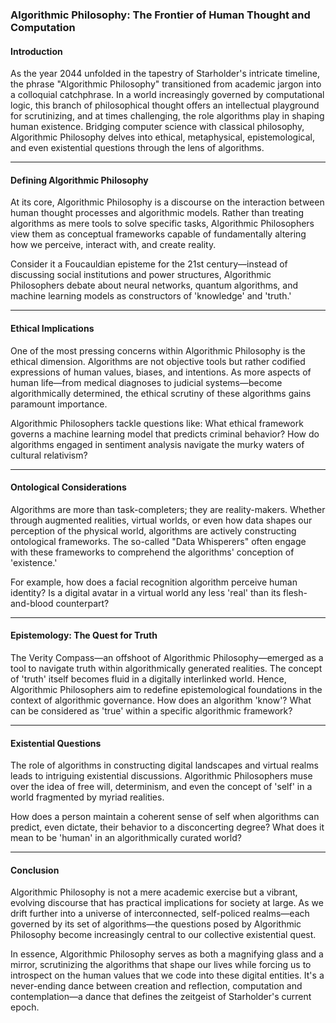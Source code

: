 ### Algorithmic Philosophy: The Frontier of Human Thought and Computation

#### Introduction

As the year 2044 unfolded in the tapestry of Starholder's intricate timeline, the phrase "Algorithmic Philosophy" transitioned from academic jargon into a colloquial catchphrase. In a world increasingly governed by computational logic, this branch of philosophical thought offers an intellectual playground for scrutinizing, and at times challenging, the role algorithms play in shaping human existence. Bridging computer science with classical philosophy, Algorithmic Philosophy delves into ethical, metaphysical, epistemological, and even existential questions through the lens of algorithms.

---

#### Defining Algorithmic Philosophy

At its core, Algorithmic Philosophy is a discourse on the interaction between human thought processes and algorithmic models. Rather than treating algorithms as mere tools to solve specific tasks, Algorithmic Philosophers view them as conceptual frameworks capable of fundamentally altering how we perceive, interact with, and create reality.

Consider it a Foucauldian episteme for the 21st century—instead of discussing social institutions and power structures, Algorithmic Philosophers debate about neural networks, quantum algorithms, and machine learning models as constructors of 'knowledge' and 'truth.'

---

#### Ethical Implications

One of the most pressing concerns within Algorithmic Philosophy is the ethical dimension. Algorithms are not objective tools but rather codified expressions of human values, biases, and intentions. As more aspects of human life—from medical diagnoses to judicial systems—become algorithmically determined, the ethical scrutiny of these algorithms gains paramount importance.

Algorithmic Philosophers tackle questions like: What ethical framework governs a machine learning model that predicts criminal behavior? How do algorithms engaged in sentiment analysis navigate the murky waters of cultural relativism?

---

#### Ontological Considerations

Algorithms are more than task-completers; they are reality-makers. Whether through augmented realities, virtual worlds, or even how data shapes our perception of the physical world, algorithms are actively constructing ontological frameworks. The so-called "Data Whisperers" often engage with these frameworks to comprehend the algorithms' conception of 'existence.'

For example, how does a facial recognition algorithm perceive human identity? Is a digital avatar in a virtual world any less 'real' than its flesh-and-blood counterpart?

---

#### Epistemology: The Quest for Truth

The Verity Compass—an offshoot of Algorithmic Philosophy—emerged as a tool to navigate truth within algorithmically generated realities. The concept of 'truth' itself becomes fluid in a digitally interlinked world. Hence, Algorithmic Philosophers aim to redefine epistemological foundations in the context of algorithmic governance. How does an algorithm 'know'? What can be considered as 'true' within a specific algorithmic framework?

---

#### Existential Questions

The role of algorithms in constructing digital landscapes and virtual realms leads to intriguing existential discussions. Algorithmic Philosophers muse over the idea of free will, determinism, and even the concept of 'self' in a world fragmented by myriad realities.

How does a person maintain a coherent sense of self when algorithms can predict, even dictate, their behavior to a disconcerting degree? What does it mean to be 'human' in an algorithmically curated world?

---

#### Conclusion

Algorithmic Philosophy is not a mere academic exercise but a vibrant, evolving discourse that has practical implications for society at large. As we drift further into a universe of interconnected, self-policed realms—each governed by its set of algorithms—the questions posed by Algorithmic Philosophy become increasingly central to our collective existential quest.

In essence, Algorithmic Philosophy serves as both a magnifying glass and a mirror, scrutinizing the algorithms that shape our lives while forcing us to introspect on the human values that we code into these digital entities. It's a never-ending dance between creation and reflection, computation and contemplation—a dance that defines the zeitgeist of Starholder's current epoch.
